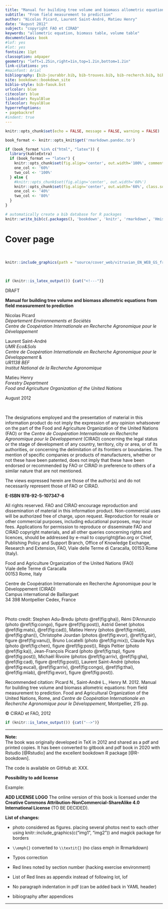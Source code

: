 ---
title: "Manual for building tree volume and biomass allometric equations"
subtitle: "From field measurement to prediction"
author: "Nicolas Picard, Laurent Saint-André, Matieu Henry"
date: "August 2012"
subject: "copyright FAO et CIRAD"
keywords: "allometric equation, biomass table, volume table"
documentclass: book
#lof: yes
#lot: yes
fontsize: 11pt
classoption: a4paper
geometry: "left=1.25in,right=1in,top=1.2in,bottom=1.2in"
link-citations: yes
#mainfont: Arial
bibliography: [bib-jourabbr.bib, bib-trouves.bib, bib-recherch.bib, bib-rstudio.bib, bib-packages.bib]
site: bookdown::bookdown_site
biblio-style: bib-faouk.bst
urlcolor: blue
citecolor: blue
linkcolor: RoyalBlue
filecolor: RoyalBlue
hyperrefoptions: 
- pagebackref
#indent: true
---

```{r setup, include=FALSE}

knitr::opts_chunk$set(echo = FALSE, message = FALSE, warning = FALSE)

book_format <- knitr::opts_knit$get('rmarkdown.pandoc.to')

if (book_format %in% c("html", "latex")) {
  library(kableExtra)
  if (book_format == "latex") {
    knitr::opts_chunk$set(fig.align='center', out.width='100%', comment = "") ## NOT USED: fig.pos='H',
    one_col <- '60%'
    two_col <- '100%' 
  } else {
    #knitr::opts_chunk$set(fig.align='center', out.width='60%')
    knitr::opts_chunk$set(fig.align='center', out.width='60%', class.source="Rchunk", class.output="Rout") ## NOT USED: fig.pos='H', 
    one_col <- '40%'
    two_col <- '80%'
  }
}

# automatically create a bib database for R packages
knitr::write_bib(c(.packages(), 'bookdown', 'knitr', 'rmarkdown', 'Hmisc'), 'bib-packages.bib')


```


<!-- ADD COVER PAGE TO HTML OUTPUT -->


<!-- `r if (book_format == "html") ' -->
# Cover page {-}
<!-- '` -->

\  

```{r main_page, eval=knitr::is_html_output(), out.width='75%', fig.asp=0.5, fig.align='center', fig.pos = 'H'}

knitr::include_graphics(path = "source/cover_web/vitruvian_EN_WEB_GS_front.png")

```

\  

<!-- +++++++++++++++++++++++++++++++++++++++++++++++++++ -->
<!-- HIDE THIS SECTION FOR PDF (see tex_before_body.tex) -->
<!-- +++++++++++++++++++++++++++++++++++++++++++++++++++ -->

```{r results='asis', echo=FALSE}
if (knitr::is_latex_output()) {cat("<!---")}
```

<div class="watermark">DRAFT</div>

**Manual for building tree volume and biomass allometric equations**
**from field measurement to prediction**

Nicolas Picard  
*Département Environnements et Sociétés*  
*Centre de Coopération Internationale en Recherche Agronomique pour le Développement*  

Laurent Saint-André  
*UMR Eco\&Sols*  
*Centre de Coopération Internationale en Recherche Agronomique pour le Développement* \&  
*UR1138 BEF*  
*Institut National de la Recherche Agronomique*

Matieu Henry  
*Forestry Department*  
*Food and Agriculture Organization of the United Nations*

August 2012

\  

The designations employed and the presentation of material in this information product do not imply the expression of any opinion whatsoever on the part of the Food and Agriculture Organization of the United Nations (FAO) or the *Centre de Coopération Internationale en Recherche Agronomique pour le Développement* (CIRAD) concerning the legal status or the stage of development of any country, territory, city or area, or of its authorities, or concerning the delimitation of its frontiers or boundaries. The mention of specific companies or products of manufacturers, whether or not these have been patented, does not imply that these have been endorsed or recommended by FAO or CIRAD in preference to others of a similar nature that are not mentioned.

The views expressed herein are those of the author(s) and do not necessarily represent those of FAO or CIRAD.

**E-ISBN 978-92-5-107347-6**

All rights reserved. FAO and CIRAD encourage reproduction and dissemination of material in this information product. Non-commercial uses will be authorized free of charge, upon request. Reproduction for resale or other commercial purposes, including educational purposes, may incur fees. Applications for permission to reproduce or disseminate FAO and CIRAD copyright materials, and all other queries concerning rights and licences, should be addressed by e-mail to copyright@fao.org or Chief, Publishing Policy and Support Branch, Office of Knowledge Exchange, Research and Extension, FAO, Viale delle Terme di Caracalla, 00153 Rome (Italy).

Food and Agriculture Organization of the United Nations (FA0)  
Viale delle Terme di Caracalla  
00153 Rome, Italy  

Centre de Coopération Internationale en Recherche Agronomique pour le Développement (CIRAD)  
Campus international de Baillarguet  
34 398 Montpellier Cedex, France

\ 

Photo credit: 
Stephen Adu-Bredu (photo \@ref(fig:gha)), 
Rémi D'Annunzio (photo \@ref(fig:congo), figure \@ref(fig:post)), 
Astrid Genet (photos \@ref(fig:mats), \@ref(fig:cad)), 
Matieu Henry (photos \@ref(fig:mlab), \@ref(fig:ghan)), 
Christophe Jourdan (photos \@ref(fig:evor), \@ref(fig:air), figure \@ref(fig:vanu)), 
Bruno Locatelli (photo \@ref(fig:mix)), 
Claude Nys (photo \@ref(fig:chen), figure \@ref(fig:post)),
Régis Peltier (photo \@ref(fig:ka)), 
Jean-François Picard (photo \@ref(fig:tsp), figure \@ref(fig:post)), 
Michaël Rivoire (photos \@ref(fig:arriv), \@ref(fig:gha), \@ref(fig:cad), figure \@ref(fig:post)), 
Laurent Saint-André (photos \@ref(fig:eucal), \@ref(fig:arriv), \@ref(fig:congo),
\@ref(fig:thai), \@ref(fig:mlab), \@ref(fig:evor), figure \@ref(fig:post)).

Recommended citation: Picard N., Saint-André L., Henry M. 2012. Manual for building tree volume and biomass allometric equations: from field measurement to prediction. Food and Agricultural Organization of the United Nations, Rome, and *Centre de Coopération Internationale en Recherche Agronomique pour le Développement*, Montpellier, 215 pp.

&copy; CIRAD et FAO, 2012

```{r results='asis', echo=FALSE}
if (knitr::is_latex_output()) {cat("-->")}
```

<!-- +++++++++++++++++++++++++++++++++++++++++++++++++++ -->
<!--               END SECTION HIDING FOR PDF            -->
<!-- +++++++++++++++++++++++++++++++++++++++++++++++++++ -->

---

::::::{.filrouge data-latex=""}

**Note:**  
The book was originally developed in TeX in 2012 and shared as a pdf and printed copies. It has been converted to gitbook and pdf book in 2020 with Rstudio [@Rstudio] and the excellent bookdown R package [@R-bookdown].

The code is available on GitHub at: XXX. 


**Possibility to add license**

Example:

**ADD LICENSE LOGO** The online version of this book is licensed under the **Creative Commons Attribution-NonCommercial-ShareAlike 4.0 International License** (TO BE DECIDED). 

**List of changes:**

- photo considered as figures. placing several photos next to each other using knitr::include_graphics(c("img1", "img2")) and magick package for borders

- `\\emph{}` converted to `\\textit{}` (no class emph in Rrmarkdown)

- Typos correction

- Red lines noted by section number (hacking exercise environment)

- List of Red lines as appendix instead of following lot, lof

- No paragraph indentation in pdf (can be added back in YAML header)

- bibiography after appendices

::::::

---


